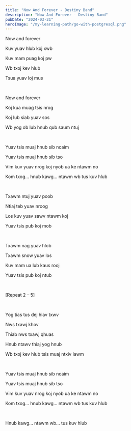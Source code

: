 ```yaml
---
title: "Now And Forever - Destiny Band"
description: "Now And Forever - Destiny Band"
pubDate: "2024-03-21"
heroImage: "/my-learning-path/go-with-postgresql.png"
---
```


Now and forever

Kuv yuav hlub koj xwb

Kuv mam puag koj pw

Wb txoj kev hlub

Tsua yuav loj mus

<br />

Now and forever

Koj kua muag tsis nrog

Koj lub siab yuav sos

Wb yog ob lub hnub qub saum ntuj

<br />

Yuav tsis muaj hnub sib ncaim

Yuav tsis muaj hnub sib tso

Vim kuv yuav nrog koj nyob ua ke ntawm no

Kom txog... hnub kawg... ntawm wb tus kuv hlub

<br />

Txawm ntuj yuav poob

Ntiaj teb yuav nroog

Los kuv yuav sawv ntawm koj

Yuav tsis pub koj mob

<br />

Txawm nag yuav hlob

Txawm snow yuav los

Kuv mam ua lub kaus rooj

Yuav tsis pub koj ntub

<br />

[Repeat 2 – 5]

<br />

Yog tias tus dej hiav txwv

Nws txawj khov

Thiab nws txawj qhuas

Hnub ntawv thiaj yog hnub

Wb txoj kev hlub tsis muaj ntxiv lawm

<br />

Yuav tsis muaj hnub sib ncaim

Yuav tsis muaj hnub sib tso

Vim kuv yuav nrog koj nyob ua ke ntawm no

Kom txog... hnub kawg... ntawm wb tus kuv hlub

<br />

Hnub kawg... ntawm wb... tus kuv hlub

